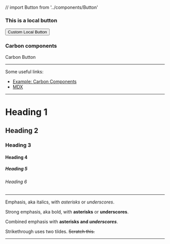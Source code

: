 // import Button from '../components/Button'


### This is a local button

<Button>Custom Local Button</Button>

### Carbon components

<CarbonButton>Carbon Button</CarbonButton>


----

Some useful links:

- [Example: Carbon Components](https://github.com/vercel/next.js/tree/canary/examples/with-carbon-components)
- [MDX](https://nextjs.org/blog/markdown)

----


# Heading 1

## Heading 2

### Heading 3

#### Heading 4

##### Heading 5

###### Heading 6

---

Emphasis, aka italics, with *asterisks* or _underscores_.

Strong emphasis, aka bold, with **asterisks** or __underscores__.

Combined emphasis with **asterisks and _underscores_**.

Strikethrough uses two tildes. ~~Scratch this.~~

---
